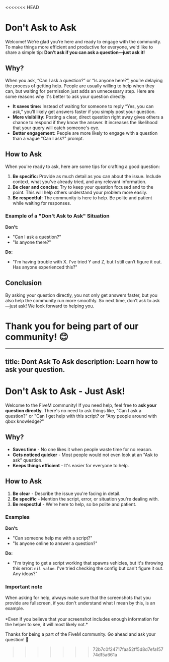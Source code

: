 <<<<<<< HEAD
# Don't Ask to Ask

Welcome! We’re glad you’re here and ready to engage with the community. To make things more efficient and productive for everyone, we'd like to share a simple tip: **Don’t ask if you can ask a question—just ask it!**

## Why?

When you ask, “Can I ask a question?” or “Is anyone here?”, you’re delaying the process of getting help. People are usually willing to help when they can, but waiting for permission just adds an unnecessary step. Here are some reasons why it's better to ask your question directly:

- **It saves time:** Instead of waiting for someone to reply “Yes, you can ask,” you’ll likely get answers faster if you simply post your question.
- **More visibility:** Posting a clear, direct question right away gives others a chance to respond if they know the answer. It increases the likelihood that your query will catch someone's eye.
- **Better engagement:** People are more likely to engage with a question than a vague "Can I ask?" prompt.

## How to Ask

When you're ready to ask, here are some tips for crafting a good question:

1. **Be specific:** Provide as much detail as you can about the issue. Include context, what you've already tried, and any relevant information.
2. **Be clear and concise:** Try to keep your question focused and to the point. This will help others understand your problem more easily.
3. **Be respectful:** The community is here to help. Be polite and patient while waiting for responses.

### Example of a "Don't Ask to Ask" Situation

**Don't:**  
- "Can I ask a question?"  
- "Is anyone there?"

**Do:**  
- "I'm having trouble with X. I've tried Y and Z, but I still can’t figure it out. Has anyone experienced this?"

## Conclusion

By asking your question directly, you not only get answers faster, but you also help the community run more smoothly. So next time, don’t ask to ask—just ask! We look forward to helping you.

Thank you for being part of our community! 😊
=======
---
title: Dont Ask To Ask
description: Learn how to ask your question.
---


# Don't Ask to Ask - Just Ask!

Welcome to the FiveM community! If you need help, feel free to **ask your question directly**. There's no need to ask things like, "Can I ask a question?" or "Can I get help with this script? or "Any people around with qbox knowledge?"

## Why?

- **Saves time** - No one likes it when people waste time for no reason.
- **Gets noticed quicker** - Most people would not even look at an "Ask to ask" question.
- **Keeps things efficient** - It's easier for everyone to help.

## How to Ask

1. **Be clear** - Describe the issue you're facing in detail.
2. **Be specific** - Mention the script, error, or situation you're dealing with.
3. **Be respectful** - We're here to help, so be polite and patient.

### Examples

**Don't:**  
- "Can someone help me with a script?"
- "Is anyone online to answer a question?"

**Do:**  
- "I'm trying to get a script working that spawns vehicles, but it's throwing this error: `nil value`. I've tried checking the config but can't figure it out. Any ideas?"

### Important note

<Callout>
When asking for help, always make sure that the screenshots that you provide are fullscreen, if you don't understand what I mean by this, <LinkButton text={"here"} image={"https://r2.fivemanage.com/images/2X03Q9vVqla1.png"}/> is an example.
<br></br>
*Even if you believe that your screenshot includes enough information for the helper to see, it will most likely not.* 
</Callout>

Thanks for being a part of the FiveM community. Go ahead and ask your question! 🙂
>>>>>>> 72b7c0f24717faa52ff5d8d7efa15774df5a661a
